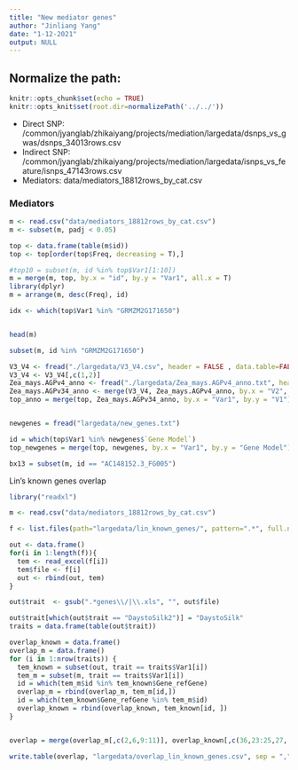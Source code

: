 ```yaml
---
title: "New mediator genes"
author: "Jinliang Yang"
date: "1-12-2021"
output: NULL
---
```



## Normalize the path:

```r
knitr::opts_chunk$set(echo = TRUE) 
knitr::opts_knit$set(root.dir=normalizePath('../../')) 
```

- Direct SNP: /common/jyanglab/zhikaiyang/projects/mediation/largedata/dsnps_vs_gwas/dsnps_34013rows.csv
- Indirect SNP: /common/jyanglab/zhikaiyang/projects/mediation/largedata/isnps_vs_feature/isnps_47143rows.csv
- Mediators: data/mediators_18812rows_by_cat.csv

### Mediators

```r
m <- read.csv("data/mediators_18812rows_by_cat.csv")
m <- subset(m, padj < 0.05)

top <- data.frame(table(m$id))
top <- top[order(top$Freq, decreasing = T),]

#top10 = subset(m, id %in% top$Var1[1:10])
m = merge(m, top, by.x = "id", by.y = "Var1", all.x = T)
library(dplyr)
m = arrange(m, desc(Freq), id)

idx <- which(top$Var1 %in% "GRMZM2G171650")


head(m)

subset(m, id %in% "GRMZM2G171650")

V3_V4 <- fread("./largedata/V3_V4.csv", header = FALSE , data.table=FALSE)
V3_V4 <- V3_V4[,c(1,2)]
Zea_mays.AGPv4_anno <- fread("./largedata/Zea_mays.AGPv4_anno.txt", header = TRUE, data.table = FALSE)
Zea_mays.AGPv34_anno <- merge(V3_V4, Zea_mays.AGPv4_anno, by.x = "V2", by.y = "ensembl_gene_id_v4")
top_anno = merge(top, Zea_mays.AGPv34_anno, by.x = "Var1", by.y = "V1")


newgenes = fread("largedata/new_genes.txt")

id = which(top$Var1 %in% newgenes$`Gene Model`)
top_newgenes = merge(top, newgenes, by.x = "Var1", by.y = "Gene Model")

bx13 = subset(m, id == "AC148152.3_FG005")

```

Lin's known genes overlap
```r
library("readxl")

m <- read.csv("data/mediators_18812rows_by_cat.csv")

f <- list.files(path="largedata/lin_known_genes/", pattern=".*", full.names = T)

out <- data.frame()
for(i in 1:length(f)){
  tem <- read_excel(f[i])
  tem$file <- f[i]
  out <- rbind(out, tem)
}

out$trait  <- gsub(".*genes\\/|\\.xls", "", out$file)

out$trait[which(out$trait == "DaystoSilk2")] = "DaystoSilk"
traits = data.frame(table(out$trait))

overlap_known = data.frame()
overlap_m = data.frame()
for (i in 1:nrow(traits)) {
  tem_known = subset(out, trait == traits$Var1[i])
  tem_m = subset(m, trait == traits$Var1[i])
  id = which(tem_m$id %in% tem_known$Gene_refGene)
  overlap_m = rbind(overlap_m, tem_m[id,])
  id = which(tem_known$Gene_refGene %in% tem_m$id)
  overlap_known = rbind(overlap_known, tem_known[id, ])
}


overlap = merge(overlap_m[,c(2,6,9:11)], overlap_known[,c(36,23:25,27, 13,20,22)], by.x = "id", by.y = "Gene_refGene", all.x = T) 

write.table(overlap, "largedata/overlap_lin_known_genes.csv", sep = ",", row.names = F)




```


